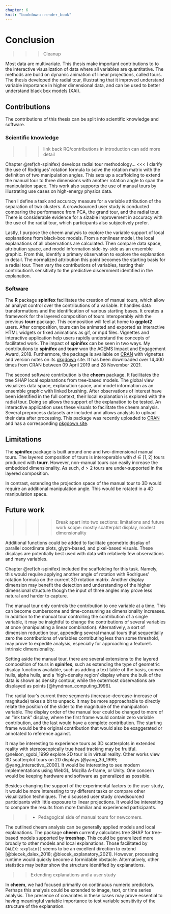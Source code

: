```yaml
---
chapter: 6
knit: "bookdown::render_book"
---
```


# Conclusion {#ch-conclusion}

>>> Cleanup

<!-- Summary of work and importance -->
Most data are multivariate. This thesis make important contributions to to the interactive visualization of data where all variables are quantitative. The methods are build on dynamic animation of linear projections, called tours. The thesis developed the radial tour, illustrating that it improved understand variable importance in higher dimensional data, and can be used to better understand black box models (XAI).

<!-- Context -->
<!--  We know that visualizing data is more robust than numerical summarization alone. It allows the analyst to get a feel for the data rapidly, check for erroneous values, and confirm model assumptions. But visualizing data spaces becomes increasingly complex as dimensionality increases. Static linear dimension reduction has been widely used to extend the dimensionality of spaces viewed. Dynamic animations of linear projections, tours, further increase the perceptible information of linearly reduced spaces. Manual tours novelly allow the analyst to steer contributions of the basis. The work outlined in this thesis makes several contributions to multivariate data visualization focusing on manual tours. -->

<!-- Chapter \@ref(ch-spinifex) introduced the __spinifex__ package, which facilitates user-controlled manual tours and layered composition and exporting animations of any tour, interoperable with __tourr__. The radial, manual tour sizably improves the accuracy on a variable attribution in a cluster separation task compared with PCA and the grand tour. Chapter \@ref(ch-userstudy) covers the within-participants user study that led to this conclusion. Finally, I apply the radial tour to increase the interpretability of nonlinear models by using it to explore the support of local explanations in the package __cheem__ is discussed in Chapter \@ref(ch-cheem). -->


## Contributions

The contributions of this thesis can be split into scientific knowledge and software.


### Scientific knowledge

>>> link back RQ/contributions in introduction can add more detail

Chapter \@ref(ch-spinifex) develops radial tour methodology... <<< I clarify the use of Rodrigues' rotation formula to solve the rotation matrix with the definition of two manipulation angles. This sets up a scaffolding to extend the manual tour to three dimensions with another rotation angle to span the manipulation space. This work also supports the use of manual tours by illustrating use cases on high-energy physics data.

Then I define a task and accuracy measure for a variable attribution of the separation of two clusters. A crowdsourced user study is conducted comparing the performance from PCA, the grand tour, and the radial tour. There is considerable evidence for a sizable improvement in accuracy with the use of the radial tour, which participants also subjectively prefer.

Lastly, I purpose the cheem analysis to explore the variable support of local explanations from black-box models. From a nonlinear model, the local explanations of all observations are calculated. Then compare data space, attribution space, and model information side-by-side as an ensemble  graphic. From this, identify a primary observation to explore the explanation in detail. The normalized attribution this point becomes the starting basis for a radial tour. Then vary the contributions of variables, testing their contribution's sensitivity to the predictive discernment identified in the explanation.


### Software

<!-- spinifex -->
The __R__ package __spinifex__ facilitates the creation of manual tours, which allow an analyst control over the contributions of a variable. It handles data transformations and the identification of various starting bases. It creates a framework for the layered composition of tours interoperably with the previous __tourr__ package. This composition will feel at home to __ggplot2__ users. After composition, tours can be animated and exported as interactive HTML widgets or fixed animations as gif, or mp4 files. Vignettes and interactive application help users rapidly understand the concepts of facilitated work. The impact of __spinifex__ can be seen in two ways. My contributions to __spinifex__ and __tourr__ won the ACEMS Impact and Engagement Award, 2018. Furthermore, the package is available on [CRAN](https://CRAN.R-project.org/package=spinifex)  with vignettes and version notes on its [pkgdown](https://nspyrison.github.io/spinifex/) site. It has been downloaded over 14,400 times from CRAN between 09 April 2019 and 28 November 2021.

<!-- cheem -->
The second software contribution is the __cheem__ package. It facilitates the tree SHAP local explanations from tree-based models. The global view visualizes data space, explanation space, and model information as an ensemble graphic with linked brushing. <!--feels redundant--> After observations of interest have been identified in the full context, their local explanation is explored with the radial tour. Doing so allows the support of the explanation to be tested. An interactive application uses these visuals to facilitate the cheem analysis. Several preprocess datasets are included and allows analysts to upload their data after processing. This package was recently uploaded to [CRAN](https://CRAN.R-project.org/package=cheem) and has a corresponding [pkgdown site](https://nspyrison.github.io/cheem/).


## Limitations

<!-- d>2 case under supported -->
The __spinifex__ package is built around one and two-dimensional manual tours. The layered composition of tours is interoperable with $d \in [1, 2]$ tours produced with __tourr__. However, non-manual tours can easily increase the embedded dimensionality. As such, $d>2$ tours are under-supported in the layered composition.

<!-- Manual tours -->
In contrast, extending the projection space of the manual tour to 3D would require an additional manipulation angle. This would be rotated in a 4D manipulation space.

## Future work

>>>> Break apart into two sections: limitations and future work
>> scope: mostly scatterplot display, modest dimensionality

<!-- geom/protos for d>2 -->
Additional functions could be added to facilitate geometric display of parallel coordinate plots, glyph-based, and pixel-based visuals. These displays are potentially best used with data with relatively few observations and many variables.

<!-- 3D manual tour -->
Chapter \@ref(ch-spinifex) included the scaffolding for this task. Namely, this would require applying another angle of rotation with Rodrigues' rotation formula on the current 3D rotation matrix. Another display dimension may benefit the detection and understanding of the higher dimensional structure though the input of three angles may prove less natural and harder to capture.

<!-- Manipulating multiple variable -->
The manual tour only controls the contribution to one variable at a time. This can become cumbersome and time-consuming as dimensionality increases. In addition to the manual tour controlling the contribution of a single variable, it may be insightful to change the contributions of several variables at once (manipulating a linear combination). Alternatively, a sort of dimension reduction tour, appending several manual tours that sequentially zero the contributions of variables contributing less than some threshold, may prove to expedite analysis, especially for approaching a feature's intrinsic dimensionality.

<!-- Layered tour composition --> 
Setting aside the manual tour, there are several extensions to the layered composition of tours in __spinifex__, such as extending the type of geometric display functions available, such as adding a text table of the basis, convex hulls, alpha hulls, and a 'high-density region' display where the bulk of the data is shown as density contour, while the outermost observations are displayed as points [@hyndman_computing_1996].

<!-- Ink tank display -->
The radial tour's current three segments (increase-decrease-increase of magnitude) takes a bit to unpack. It may be more approachable to directly relate the position of the slider to the magnitude of the manipulation variable. The display order of the manual tour could be changed to more of an "ink tank" display, where the first frame would contain zero variable contribution, and the last would have a complete contribution. The starting frame would be the original contribution that would also be exaggerated or annotated to reference against.

<!-- Sterescopic 3D & XR -->
It may be interesting to experience tours as 3D scatterplots in extended reality with stereoscopically true head tracking may be fruitful. @nelson_xgobi_1999 explore 2D tour is in virtual reality. Other works view 3D scatterplot tours on 2D displays [@yang_3d_1999; @yang_interactive_2000]. It would be interesting to see modern implementations using WebGL, Mozilla A-frame, or Unity. One concern would be keeping hardware and software as generalized as possible.

<!-- User study -->
Besides changing the support of the experimental factors to the user study, it would be more interesting to try different tasks or compare other visualization techniques. The discussed user study crowdsourced participants with little exposure to linear projections. It would be interesting to compare the results from more familiar and experienced participants.

>> + Pedagogical side of manual tours for newcomers.

<!-- cheem, and model/explantion types -->
The outlined cheem analysis can be generally applied models and local explanations. The package __cheem__ currently calculates tree SHAP for tree-based models supported by __treeshap__. This could be generalized more broadly to other models and local explanations. Those facilitated by `DALEX::explain()` seems to be an excellent direction to extend [@biecek_dalex_2018; @biecek_explanatory_2021]. However, processing runtime would quickly become a formidable obstacle. Alternatively, other statistics may better show the structure identified by explanations.

>> Extending explanations and a user study

<!-- cheem, scope/context of data -->
In __cheem__, we had focused primarily on continuous numeric predictors. Perhaps this analysis could be extended to image, text, or time series analysis. The presence of covariates in these cases may prove essential to having meaningful variable importance to test variable sensitivity of the structure of the explanation.


<!-- XXX TODO: keep doing grep searches for broken links and references '??', '-cap', '00', 'ref' -->
<!-- XXX TODO: keep doing astrogrep paper, convert to chapter or equiv -->
<!-- XXX TODO: Does Cheem chapter still use intance/feature over observation/variable? -->


